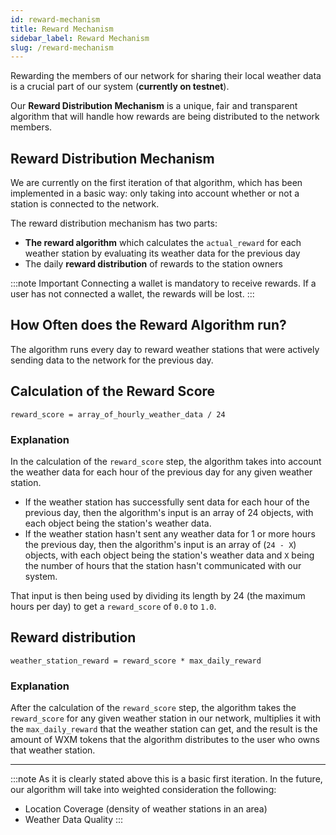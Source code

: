 ```yaml
---
id: reward-mechanism
title: Reward Mechanism
sidebar_label: Reward Mechanism
slug: /reward-mechanism
---
```


Rewarding the members of our network for sharing their local weather data is a crucial part of our system (**currently on testnet**).

Our **Reward Distribution Mechanism** is a unique, fair and transparent algorithm that will handle how rewards are being distributed to the network members.

## Reward Distribution Mechanism

We are currently on the first iteration of that algorithm, which has been implemented in a basic way: only taking into account whether or not a station is connected to the network.

The reward distribution mechanism has two parts:
  - **The reward algorithm** which calculates the `actual_reward` for each weather station by evaluating its weather data for the previous day
  - The daily **reward distribution** of rewards to the station owners

:::note Important
Connecting a wallet is mandatory to receive rewards. If a user has not connected a wallet, the rewards will be lost.
:::

## How Often does the Reward Algorithm run?
The algorithm runs every day to reward weather stations that were actively sending data to the network for the previous day.

## Calculation of the Reward Score
`reward_score = array_of_hourly_weather_data / 24`

### Explanation
In the calculation of the `reward_score` step, the algorithm takes into account the weather data for each hour of the previous day for any given weather station.
  - If the weather station has successfully sent data for each hour of the previous day, then the algorithm's input is an array of 24 objects,
   with each object being the station's weather data.
  - If the weather station hasn't sent any weather data for 1 or more hours the previous day, then the algorithm's input is an array of (`24 - X`) objects,
  with each object being the station's weather data and `X` being the number of hours that the station hasn't communicated with our system.

That input is then being used by dividing its length by 24 (the maximum hours per day) to get a `reward_score` of `0.0` to `1.0`.

## Reward distribution
`weather_station_reward = reward_score * max_daily_reward`

### Explanation
After the calculation of the `reward_score` step, the algorithm takes the `reward_score` for any given weather station in our network, multiplies it with the `max_daily_reward` that the weather
station can get, and the result is the amount of WXM tokens that the algorithm distributes to the user who owns that weather station.

<hr />

:::note
As it is clearly stated above this is a basic first iteration. In the future, our algorithm will take into weighted consideration the following:
  - Location Coverage (density of weather stations in an area)
  - Weather Data Quality
:::
